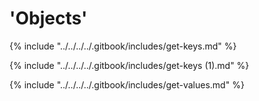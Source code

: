 # 'Objects'

{% include "../../../../.gitbook/includes/get-keys.md" %}

{% include "../../../../.gitbook/includes/get-keys (1).md" %}

{% include "../../../../.gitbook/includes/get-values.md" %}